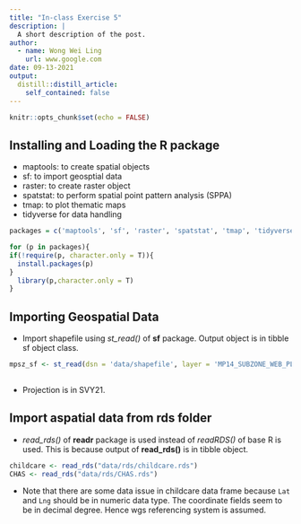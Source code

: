 ```yaml
---
title: "In-class Exercise 5"
description: |
  A short description of the post.
author:
  - name: Wong Wei Ling
    url: www.google.com
date: 09-13-2021
output:
  distill::distill_article:
    self_contained: false
---
```


```r
knitr::opts_chunk$set(echo = FALSE)
```

## Installing and Loading the R package

- maptools: to create spatial objects
- sf: to import geosptial data
- raster: to create raster object
- spatstat: to perform spatial point pattern analysis (SPPA)
- tmap: to plot thematic maps 
- tidyverse for data handling

```r
packages = c('maptools', 'sf', 'raster', 'spatstat', 'tmap', 'tidyverse')

for (p in packages){
if(!require(p, character.only = T)){
  install.packages(p)
}
  library(p,character.only = T)
}
```

## Importing Geospatial Data

- Import shapefile using *st_read()* of **sf** package. Output object is in tibble sf object class.

```r
mpsz_sf <- st_read(dsn = 'data/shapefile', layer = 'MP14_SUBZONE_WEB_PL')
  
```

- Projection is in SVY21. 

## Import aspatial data from rds folder

- *read_rds()* of **readr** package is used instead of *readRDS()* of base R is used. This is because output of **read_rds()** is in tibble object. 

```r
childcare <- read_rds("data/rds/childcare.rds")
CHAS <- read_rds("data/rds/CHAS.rds")

```

- Note that there are some data issue in childcare data frame because `Lat` and `Lng` should be in numeric data type. The coordinate fields seem to be in decimal degree. Hence wgs referencing system is assumed.







